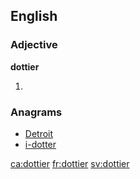 ==English==

===Adjective===
'''dottier'''

# {{en-comparative of|dotty}}

===Anagrams===
* [[Detroit#English|Detroit]]
* [[i-dotter#English|i-dotter]]

[[ca:dottier]]
[[fr:dottier]]
[[sv:dottier]]